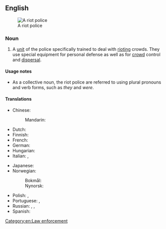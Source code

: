==English==
{{wikipedia}}
[[File:Indonesian riot police.jpg|thumb|A riot police]]

===Noun===
{{en-noun|-}}

# A [[unit]] of the police specifically trained to deal with [[riot#Verb|riot]]ing crowds. They use special equipment for personal defense as well as for [[crowd]] control and [[dispersal]].

====Usage notes====
* As a collective noun, the riot police are referred to using plural pronouns and verb forms, such as ''they'' and ''were''.

====Translations====
{{trans-top|a unit of police specifically trained to deal with rioting crowds}}
* Chinese:
*: Mandarin: {{t+|cmn|防暴警察|tr=fángbào jǐngchá|sc=Hani}}
* Dutch: {{t+|nl|oproerpolitie|f}}
* Finnish: {{t+|fi|mellakkapoliisi}}
* French: {{t|fr|police antiémeute|f}}
* German: {{t|de|Bereitschaftspolizei|f}}
* Hungarian: {{t|hu|rohamrendőrség}}
* Italian: {{t+|it|celere}}, {{t|it|polizia antisommossa|f}}
{{trans-mid}}
* Japanese: {{t|ja|機動隊|tr=きどうたい, kidōtai|sc=Jpan}}
* Norwegian:
*: Bokmål: {{t|nb|opprørspoliti|n}}
*: Nynorsk: {{t|nn|opprørspoliti|n}}
* Polish: {{t|pl|oddziały prewencji|m-p}}, {{t+|pl|prewencja|f}} {{qualifier|colloquial}}
* Portuguese: {{t|pt|polícia de choque|f}}, {{t|pt|batalhão de choque|m}}
* Russian: {{t+|ru|ОМО́Н|m}}, {{t|ru|[[поли́ция]] по [[охрана|охра́не]] [[общественный|обще́ственного]] [[порядок|поря́дка]]|f}}, {{t+|ru|спецна́з|m}}
* Spanish: {{t|es|antidisturbios|m-p}}
{{trans-bottom}}

[[Category:en:Law enforcement]]
